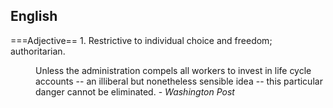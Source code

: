 ==English==
===Adjective==
1. Restrictive to individual choice and freedom; authoritarian.
:Unless the administration compels all workers to invest in life cycle accounts -- an illiberal but nonetheless sensible idea -- this particular danger cannot be eliminated. - ''Washington Post''